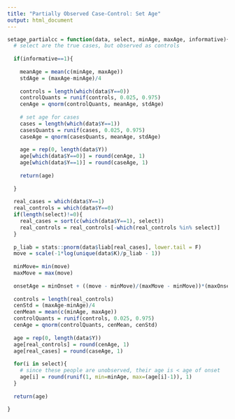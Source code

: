 ```yaml
---
title: "Partially Observed Case-Control: Set Age"
output: html_document
---
```


```r
setage_partialcc = function(data, select, minAge, maxAge, informative){
  # select are the true cases, but observed as controls
  
  if(informative==1){
    
    meanAge = mean(c(minAge, maxAge))
    stdAge = (maxAge-minAge)/4
    
    controls = length(which(data$Y==0))
    controlQuants = runif(controls, 0.025, 0.975)
    cenAge = qnorm(controlQuants, meanAge, stdAge)
  
    # set age for cases
    cases = length(which(data$Y==1))
    casesQuants = runif(cases, 0.025, 0.975)
    caseAge = qnorm(casesQuants, meanAge, stdAge)
    
    age = rep(0, length(data$Y))
    age[which(data$Y==0)] = round(cenAge, 1)
    age[which(data$Y==1)] = round(caseAge, 1)
    
    return(age)
    
  }
  
  real_cases = which(data$Y==1)
  real_controls = which(data$Y==0)
  if(length(select)!=0){
    real_cases = sort(c(which(data$Y==1), select))
    real_controls = real_controls[-which(real_controls %in% select)]
  }
  
  p_liab = stats::pnorm(data$liab[real_cases], lower.tail = F)
  move = scale(-1*log(unique(data$K)/p_liab - 1))
  
  minMove= min(move)
  maxMove = max(move)
  
  onsetAge = minOnset + ((move - minMove)/(maxMove - minMove))*(maxOnset-minOnset)
  
  controls = length(real_controls)
  cenStd = (maxAge-minAge)/4
  cenMean = mean(c(minAge, maxAge))
  controlQuants = runif(controls, 0.025, 0.975)
  cenAge = qnorm(controlQuants, cenMean, cenStd)
    
  age = rep(0, length(data$Y))
  age[real_controls] = round(cenAge, 1)
  age[real_cases] = round(caseAge, 1)
  
  for(i in select){
    # since these people are unobserved, their age is < age of onset
    age[i] = round(runif(1, min=minAge, max=(age[i]-1)), 1) 
  }
  
  return(age)
  
}
```